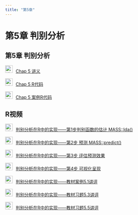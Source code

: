```yaml
---
title: "第5章"
---
```


# 第5章 判别分析

## 第5章 判别分析

<img src="img/teacher.png" alt="讲义" style="width: 24px; height: 24px;margin-right: 10px">[Chap 5 讲义](https://lizongzhang.github.io/mvs/chap5.html)

<img src="img/link.png" alt="讲义" style="width: 24px; height: 24px;margin-right: 10px">[Chap 5 R代码](https://lizongzhang.github.io/mvs/5DA.html)

<img src="img/link.png" alt="讲义" style="width: 24px; height: 24px;margin-right: 10px">[Chap 5 案例R代码](https://lizongzhang.github.io/mvs/5DAcase.html)

##  R视频  
  
<img src="img/video.png" alt="讲义" style="width: 24px; height: 24px;margin-right: 10px">[判别分析在R中的实现——第1步判别函数的估计 MASS::lda()](https://www.bilibili.com/video/BV1Ad4y1B7Qj/)
      
<img src="img/video.png" alt="讲义" style="width: 24px; height: 24px;margin-right: 10px">[判别分析在R中的实现——第2步 预测 MASS::predict()](https://www.bilibili.com/video/BV1Ee411j7k7/)
      
<img src="img/video.png" alt="讲义" style="width: 24px; height: 24px;margin-right: 10px">[判别分析在R中的实现——第3步 评估预测效果](https://www.bilibili.com/video/BV1ae4y1z7wB/)

<img src="img/video.png" alt="讲义" style="width: 24px; height: 24px;margin-right: 10px">[判别分析在R中的实现——第4步 可视化呈现](https://www.bilibili.com/video/BV1YN4y1A7pA/)
      
<img src="img/video.png" alt="讲义" style="width: 24px; height: 24px;margin-right: 10px">[判别分析在R中的实现——教材案例5.1讲评](https://www.bilibili.com/video/BV1Sd4y1v728/)
      
<img src="img/video.png" alt="讲义" style="width: 24px; height: 24px;margin-right: 10px">[判别分析在R中的实现——教材习题5.3讲评](https://www.bilibili.com/video/BV1R14y187xf/)      
      
<img src="img/video.png" alt="讲义" style="width: 24px; height: 24px;margin-right: 10px">[判别分析在R中的实现——教材习题5.5讲评](https://www.bilibili.com/video/BV1PG411E7FZ/)

  
